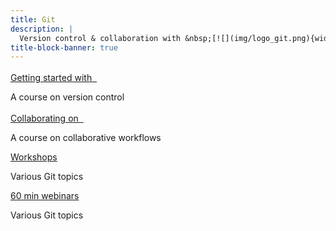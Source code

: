 ```yaml
---
title: Git
description: |
  Version control & collaboration with &nbsp;[![](img/logo_git.png){width="1.3em" fig-alt="noshadow"}](https://git-scm.com/)
title-block-banner: true
---
```


:::{layout="[[5, 5], [5, 5]]"}

:::{.card .mb-3}

:::{.card-body2}

[Getting started with &nbsp;![](img/logo_git.png){width="1.2em" fig-alt="noshadow"}](top_intro.qmd){.card-title2 .stretched-link}

[A course on version control]{.text-muted}

:::

:::

:::{.card .mb-3}

:::{.card-body2}

[Collaborating on &nbsp;![](img/logo_github_red.png){width="1.2em" fig-alt="noshadow"}](top_col.qmd){.card-title2 .stretched-link}

[A course on collaborative workflows]{.text-muted}

:::

:::

:::{.card .mb-3}

:::{.card-body2}

[Workshops](top_ws.qmd){.card-title2 .stretched-link}

[Various Git topics]{.text-muted}

:::

:::

:::{.card .mb-3}

:::{.card-body2}

[60 min webinars](wb_dvc.qmd){.card-title2 .stretched-link}

[Various Git topics]{.text-muted}

:::

:::

::::
